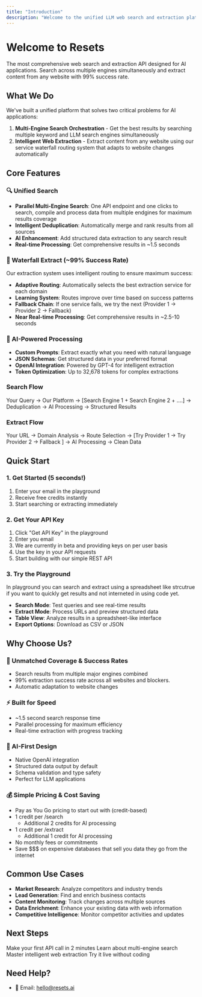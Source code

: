 ```yaml
---
title: "Introduction"
description: "Welcome to the unified LLM web search and extraction platform"
---
```


# Welcome to Resets

The most comprehensive web search and extraction API designed for AI applications. Search across multiple engines simultaneously and extract content from any website with 99% success rate.

## What We Do

We've built a unified platform that solves two critical problems for AI applications:

1. **Multi-Engine Search Orchestration** - Get the best results by searching multiple keyword and LLM search engines simultaneously
2. **Intelligent Web Extraction** - Extract content from any website using our service waterfall routing system that adapts to website changes automatically

## Core Features

### 🔍 Unified Search

- **Parallel Multi-Engine Search**: One API endpoint and one clicks to search, compile and process data from multiple endgines for maximum results coverage
- **Intelligent Deduplication**: Automatically merge and rank results from all sources
- **AI Enhancement**: Add structured data extraction to any search result
- **Real-time Processing**: Get comprehensive results in ~1.5 seconds

### 🎯 Waterfall Extract (~99% Success Rate)

Our extraction system uses intelligent routing to ensure maximum success:

- **Adaptive Routing**: Automatically selects the best extraction service for each domain
- **Learning System**: Routes improve over time based on success patterns
- **Fallback Chain**: If one service fails, we try the next (Provider 1 → Provider 2 → Fallback)
- **Near Real-time Processing**: Get comprehensive results in ~2.5-10 seconds

### 🤖 AI-Powered Processing

- **Custom Prompts**: Extract exactly what you need with natural language
- **JSON Schemas**: Get structured data in your preferred format
- **OpenAI Integration**: Powered by GPT-4 for intelligent extraction
- **Token Optimization**: Up to 32,678 tokens for complex extractions

### Search Flow

Your Query → Our Platform → [Search Engine 1 \+ Search Engine 2 \+ ....] → Deduplication → AI Processing → Structured Results

### Extract Flow

Your URL → Domain Analysis → Route Selection → [Try Provider 1 → Try Provider 2  → Fallback ] → AI Processing → Clean Data

## Quick Start

### 1. Get Started (5 seconds\!)

1. Enter your email in the playground
2. Receive free credits instantly
3. Start searching or extracting immediately

### 2. Get Your API Key

1. Click "Get API Key" in the playground
2. Enter you email
3. We are currently in beta and providing keys on per user basis
4. Use the key in your API requests
5. Start building with our simple REST API

### 3. Try the Playground

In playground you can search and extract using a spreadsheet like strcutrue if you want to quickly get results and not interneted in using code yet.

- **Search Mode**: Test queries and see real-time results
- **Extract Mode**: Process URLs and preview structured data
- **Table View**: Analyze results in a spreadsheet-like interface
- **Export Options**: Download as CSV or JSON

## Why Choose Us?

### 🚀 Unmatched Coverage & Success Rates

- Search results from multiple major engines combined
- 99% extraction success rate across all websites and blockers.
- Automatic adaptation to website changes

### ⚡ Built for Speed

- ~1.5 second search response time
- Parallel processing for maximum efficiency
- Real-time extraction with progress tracking

### 🎯 AI-First Design

- Native OpenAI integration
- Structured data output by default
- Schema validation and type safety
- Perfect for LLM applications

### 💰 Simple Pricing & Cost Saving

- Pay as You Go pricing to start out with (credit-based)
- 1 credit per /search
  - Additional 2 credits for AI processing
- 1 credit per /extract
  - Additional 1 credit for AI processing
- No monthly fees or commitments
- Save \$\$\$ on expensive databases that sell you data they go from the internet

## Common Use Cases

- **Market Research**: Analyze competitors and industry trends
- **Lead Generation**: Find and enrich business contacts
- **Content Monitoring**: Track changes across multiple sources
- **Data Enrichment**: Enhance your existing data with web information
- **Competitive Intelligence**: Monitor competitor activities and updates

## Next Steps

<CardGroup cols={2}>
  <Card title="Quick Start Guide" icon="rocket" href="/quickstart">
    Make your first API call in 2 minutes
  </Card>
  <Card title="Search API" icon="magnifying-glass" href="/api/search">
    Learn about multi-engine search
  </Card>
  <Card title="Extract API" icon="globe" href="/api/extract">
    Master intelligent web extraction
  </Card>
  <Card title="Playground" icon="play" href="/playground">
    Try it live without coding
  </Card>
</CardGroup>

## Need Help?

- 📧 Email: [hello@resets.ai](mailto:hello@resets.ai)